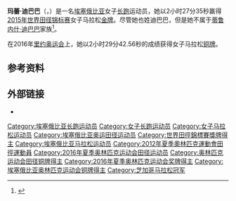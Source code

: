 {{Infobox sportsperson
| honorific_prefix          = 
| name                      = Mare Dibaba
| honorific_suffix          = 
| image                     = Mare Dibaba in 2014 Boston Marathon.jpg
| image_size                = 
| alt                       = 
| caption                   = 
| headercolor               = 
| real_name                 = 
| native_name               = 
| native_name_lang          = 
| romanizedname             = 
| english_name              = 
| birth_name                = 
| nickname                  = 
| nationality               = 
| national_team             = 
| ethnicity                 = 
| hometown                  = 
| citizenship               = 
| birth_date                = {{Birth date and age|year=1989|month=10|day=20}}
| birth_place               = 
| death_date                = 
| death_place               = 
| resting_place             = 
| resting_place_coordinates = 
| monuments                 = 
| residence                 = 
| education                 = 
| alma_mater                = 
| occupation                = 
| years_active              = 2008 -
| employer                  = 
| agent                     = 
| height                    = {{height|ft=5|in=1}}
| weight                    = {{weight|kg=45}}
| spouse                    = 
| life_partner              = 
| other_interests           = 
| website                   = 
| module                    = 
| country                   = 
| sport                     = 田徑
| disability                = 
| disability_class          = 
| rank                      = 
| event                     = 中長跑、長跑
| universityteam            = 
| collegeteam               = 
| league                    = 
| league_type               = 
| club                      = 
| team                      = 
| turnedpro                 = 
| partner                   = 
| former_partner            = 
| coach                     = 
| retired                   = 
| coaching                  = 
| module2                   = 
| worlds                    = 
{{ubl
|'''2015年世界田徑錦標賽'''：馬拉松第一名
|'''2017年世界田徑錦標賽'''：馬拉松第八名
}}
| regionals                 = 
{{ubl
|'''2011年非洲運動會'''：半程馬拉松第一名
}}
| nationals                 = 
| olympics                  = 
{{ubl
|'''2012年夏季奧林匹克運動會'''：馬拉松第22名
|'''2016年夏季奧林匹克運動會'''：馬拉松第3名
}}
| paralympics               = 
| highestranking            = 
| pb                        = 
{{ubl
|'''3000公尺'''：9分16.94秒 （2009年）
|'''5000公尺'''：15分42.83秒 （2009年）
|'''5公里'''：14分45秒 （2011年）
|'''10公里'''：31分38秒 （2016年）
|'''15公里'''：47分37秒 （2016年）
|'''10英里'''：52分29秒 （2011年）
|'''20公里'''：1小時03分47秒 （2010年）
|'''半程馬拉松'''：1小時07分13秒 （2010年）
|'''25公里'''：1小時24分20秒 （2010年）
|'''30公里'''：1小時38分33秒 （2010年 '''全國紀錄'''）
|'''馬拉松'''：2小時19分52秒 （2012年）
}}
| medaltemplates            = 
{{MedalCountry|{{ETH}}}}
{{MedalSport|女子田徑}}
{{MedalCompetition|非洲運動會}}
{{MedalGold|2011年莫三比克馬布多|半程馬拉松}}
{{MedalCompetition|世界田徑錦標賽}}
{{MedalGold|2015年中國北京市|馬拉松}}
{{MedalCompetition|夏季奧林匹克運動會}}
{{MedalBronze|2016年巴西里約熱內盧|馬拉松}}
| show-medals               = 
| module3                   = 
| updated                   = 2016年11月3日
}}
'''玛蕾·迪巴巴'''（{{lang-en|Mare Dibaba Hurrsa}}，{{bd|1989年|10月20日||}}）是一名[[埃塞俄比亚|埃塞俄比亚]]女子[[长跑|长跑]]运动员，她以2小时27分35秒赢得[[2015年世界田径锦标赛|2015年世界田径锦标赛]]女子马拉松[[金牌|金牌]]。尽管她也姓迪巴巴，但是她不属于[[蒂鲁内什·迪巴巴|蒂鲁内什·迪巴巴]]家族<ref name="US News August 2015">{{Cite web |url=http://www.usnews.com/news/sports/articles/2015/08/29/mare-dibaba-wins-close-womens-marathon-race-at-worlds |title=US News and World Sport. 30 August 2015. With sprint at end, Mare Dibaba of Ethiopia wins women's marathon title at world championships |accessdate=2015-09-03 |archive-date=2015-08-30 |archive-url=https://web.archive.org/web/20150830160119/http://www.usnews.com/news/sports/articles/2015/08/29/mare-dibaba-wins-close-womens-marathon-race-at-worlds |dead-url=no }}</ref>。

在2016年[[里约奥运会|里约奥运会]]上，她以2小时29分42.56秒的成绩获得女子马拉松[[铜牌|铜牌]]。

==参考资料==
{{reflist}}

==外部链接==
*{{iaaf name|240864}}

{{DEFAULTSORT:Dibaba, Mare}}
[[Category:埃塞俄比亚长跑运动员|Category:埃塞俄比亚长跑运动员]]
[[Category:女子长跑运动员|Category:女子长跑运动员]]
[[Category:女子马拉松运动员|Category:女子马拉松运动员]]
[[Category:埃塞俄比亚奥运田径运动员|Category:埃塞俄比亚奥运田径运动员]]
[[Category:世界田徑錦標賽獎牌得主|Category:世界田徑錦標賽獎牌得主]]
[[Category:埃塞俄比亚马拉松运动员|Category:埃塞俄比亚马拉松运动员]]
[[Category:2012年夏季奧林匹克運動會田徑運動員|Category:2012年夏季奧林匹克運動會田徑運動員]]
[[Category:2016年夏季奥林匹克运动会田径运动员|Category:2016年夏季奥林匹克运动会田径运动员]]
[[Category:奥林匹克运动会田径铜牌得主|Category:奥林匹克运动会田径铜牌得主]]
[[Category:2016年夏季奥林匹克运动会奖牌得主|Category:2016年夏季奥林匹克运动会奖牌得主]]
[[Category:埃塞俄比亚奥林匹克运动会铜牌得主|Category:埃塞俄比亚奥林匹克运动会铜牌得主]]
[[Category:芝加哥马拉松冠军|Category:芝加哥马拉松冠军]]